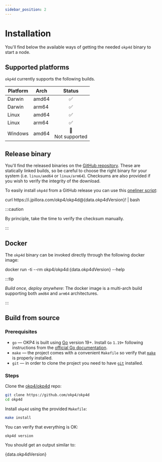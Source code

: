 ```yaml
---
sidebar_position: 2
---
```


# Installation

You'll find below the available ways of getting the needed `okp4d` binary to start a node.

## Supported platforms

`okp4d` currently supports the following builds.

| **Platform** | **Arch** |       **Status**      |
|--------------|----------|:---------------------:|
| Darwin       | amd64    |           ✅          |
| Darwin       | arm64    |           ✅          |
| Linux        | amd64    |           ✅          |
| Linux        | arm64    |           ✅          |
| Windows      | amd64    | ️🚫<br/> Not supported |

## Release binary

You'll find the released binaries on the [GitHub repository](https://github.com/okp4/okp4d/releases). These are statically linked builds, so be careful to choose the right binary for your system (i.e. `linux/amd64` or `linux/arm64`). Checksums are also provided if you wish to verify the integrity of the download.

To easily install `okp4d` from a GitHub release you can use this [oneliner script](https://github.com/jpillora/installer):

<CodeBlock language="bash">
curl https://i.jpillora.com/okp4/okp4d@{data.okp4dVersion}! | bash
</CodeBlock>

:::caution

By principle, take the time to verify the checksum manually.

:::

## Docker

The `okp4d` binary can be invoked directly through the following docker image:

<CodeBlock language="bash">
docker run -ti --rm okp4/okp4d:{data.okp4dVersion} --help
</CodeBlock>

:::tip

_Build once, deploy anywhere_: The docker image is a multi-arch build supporting both `amd64` and `arm64` architectures.

:::

## Build from source

### Prerequisites

- `go` — OKP4 is built using [Go](https://go.dev/dl/) version 19+. Install `Go` `1.19+` following instructions from the [official Go documentation](https://golang.org/doc/install).
- `make` — the project comes with a convenient `Makefile` so verify that [`make`](https://fr.wikipedia.org/wiki/Make) is properly installed.
- `git` — in order to clone the project you need to have [`git`](https://git-scm.com/) installed.

### Steps

Clone the [okp4/okp4d](https://github.com/okp4/okp4d) repo:

```bash
git clone https://github.com/okp4/okp4d
cd okp4d
```

Install `okp4d` using the provided `Makefile`:

```bash
make install
```

You can verify that everything is OK:

```bash
okp4d version
```

You should get an output similar to:

<CodeBlock language="text">
{data.okp4dVersion}
</CodeBlock>
